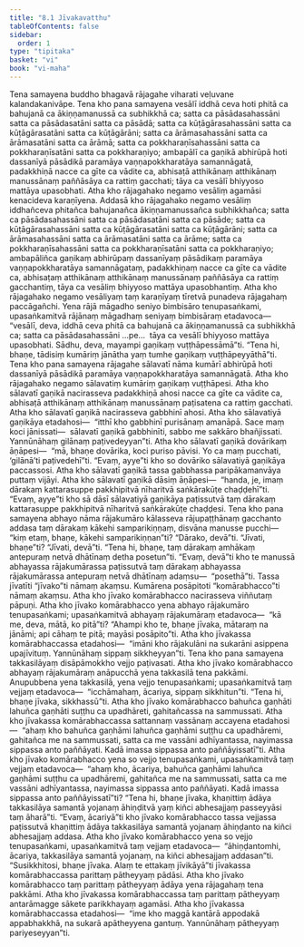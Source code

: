 ```yaml
---
title: "8.1 Jīvakavatthu"
tableOfContents: false
sidebar:
  order: 1
type: "tipitaka"
basket: "vi"
book: "vi-maha"
---
```



<DynamicBreadcrumb />

<Division number="326" book="vi-maha" bookNo="3" page="377">

<Paragraph number="1558" book="vi-maha">
Tena samayena buddho bhagavā rājagahe viharati veḷuvane kalandakanivāpe. Tena kho pana samayena vesālī iddhā ceva hoti phitā ca bahujanā ca ākiṇṇamanussā ca subhikkhā ca; satta ca pāsādasahassāni satta ca pāsādasatāni satta ca pāsādā; satta ca kūṭāgārasahassāni satta ca kūṭāgārasatāni satta ca kūṭāgārāni; satta ca ārāmasahassāni satta ca ārāmasatāni satta ca ārāmā; satta ca pokkharaṇīsahassāni satta ca pokkharaṇīsatāni satta ca pokkharaṇiyo; ambapālī ca gaṇikā abhirūpā hoti dassanīyā pāsādikā paramāya vaṇṇapokkharatāya samannāgatā, padakkhiṇā nacce ca gīte ca vādite ca, abhisaṭā atthikānaṃ atthikānaṃ manussānaṃ paññāsāya ca rattiṃ gacchati; tāya ca vesālī bhiyyoso mattāya upasobhati. Atha kho rājagahako negamo vesāliṃ agamāsi kenacideva karaṇīyena. Addasā kho rājagahako negamo vesāliṃ iddhañceva phitañca bahujanañca ākiṇṇamanussañca subhikkhañca; satta ca pāsādasahassāni satta ca pāsādasatāni satta ca pāsāde; satta ca kūṭāgārasahassāni satta ca kūṭāgārasatāni satta ca kūṭāgārāni; satta ca ārāmasahassāni satta ca ārāmasatāni satta ca ārāme; satta ca pokkharaṇīsahassāni satta ca pokkharaṇīsatāni satta ca pokkharaṇiyo; ambapāliñca gaṇikaṃ abhirūpaṃ dassanīyaṃ pāsādikaṃ paramāya vaṇṇapokkharatāya samannāgataṃ, padakkhiṇaṃ nacce ca gīte ca vādite ca, abhisaṭaṃ atthikānaṃ atthikānaṃ manussānaṃ paññāsāya ca rattiṃ gacchantiṃ, tāya ca vesāliṃ bhiyyoso mattāya upasobhantiṃ.
</Paragraph>

</Division>
<Division number="327" book="vi-maha" bookNo="3" page="377">

<Paragraph number="1559" book="vi-maha">
Atha kho rājagahako negamo vesāliyaṃ taṃ karaṇīyaṃ tīretvā punadeva rājagahaṃ paccāgañchi. Yena rājā māgadho seniyo bimbisāro tenupasaṅkami, upasaṅkamitvā rājānaṃ māgadhaṃ seniyaṃ bimbisāraṃ etadavoca—  “vesālī, deva, iddhā ceva phitā ca bahujanā ca ākiṇṇamanussā ca subhikkhā ca; satta ca pāsādasahassāni …pe…  tāya ca vesālī bhiyyoso mattāya upasobhati. Sādhu, deva, mayampi gaṇikaṃ vuṭṭhāpessāmā”ti. “Tena hi, bhaṇe, tādisiṃ kumāriṃ jānātha yaṃ tumhe gaṇikaṃ vuṭṭhāpeyyāthā”ti.
</Paragraph>

<Paragraph number="1560" book="vi-maha">
Tena kho pana samayena rājagahe sālavatī nāma kumārī abhirūpā hoti dassanīyā pāsādikā paramāya vaṇṇapokkharatāya samannāgatā. Atha kho rājagahako negamo sālavatiṃ kumāriṃ gaṇikaṃ vuṭṭhāpesi. Atha kho sālavatī gaṇikā nacirasseva padakkhiṇā ahosi nacce ca gīte ca vādite ca, abhisaṭā atthikānaṃ atthikānaṃ manussānaṃ paṭisatena ca rattiṃ gacchati. Atha kho sālavatī gaṇikā nacirasseva gabbhinī ahosi. Atha kho sālavatiyā gaṇikāya etadahosi—  “itthī kho gabbhinī purisānaṃ amanāpā. Sace maṃ koci jānissati—  sālavatī gaṇikā gabbhinīti, sabbo me sakkāro bhañjissati. Yannūnāhaṃ gilānaṃ paṭivedeyyan”ti. Atha kho sālavatī gaṇikā dovārikaṃ āṇāpesi—  “mā, bhaṇe dovārika, koci puriso pāvisi. Yo ca maṃ pucchati, ‘gilānā’ti paṭivedehī”ti. “Evaṃ, ayye”ti kho so dovāriko sālavatiyā gaṇikāya paccassosi. Atha kho sālavatī gaṇikā tassa gabbhassa paripākamanvāya puttaṃ vijāyi. Atha kho sālavatī gaṇikā dāsiṃ āṇāpesi—  “handa, je, imaṃ dārakaṃ kattarasuppe pakkhipitvā nīharitvā saṅkārakūṭe chaḍḍehī”ti. “Evaṃ, ayye”ti kho sā dāsī sālavatiyā gaṇikāya paṭissutvā taṃ dārakaṃ kattarasuppe pakkhipitvā nīharitvā saṅkārakūṭe chaḍḍesi.
</Paragraph>

</Division>
<Division number="328" book="vi-maha" bookNo="3" page="378">

<Paragraph number="1561" book="vi-maha">
Tena kho pana samayena abhayo nāma rājakumāro kālasseva rājupaṭṭhānaṃ gacchanto addasa taṃ dārakaṃ kākehi samparikiṇṇaṃ, disvāna manusse pucchi—  “kiṃ etaṃ, bhaṇe, kākehi samparikiṇṇan”ti? “Dārako, devā”ti. “Jīvati, bhaṇe”ti? “Jīvati, devā”ti. “Tena hi, bhaṇe, taṃ dārakaṃ amhākaṃ antepuraṃ netvā dhātīnaṃ detha posetun”ti. “Evaṃ, devā”ti kho te manussā abhayassa rājakumārassa paṭissutvā taṃ dārakaṃ abhayassa rājakumārassa antepuraṃ netvā dhātīnaṃ adaṃsu—  “posethā”ti. Tassa jīvatīti “jīvako”ti nāmaṃ akaṃsu. Kumārena posāpitoti “komārabhacco”ti nāmaṃ akaṃsu. Atha kho jīvako komārabhacco nacirasseva viññutaṃ pāpuṇi. Atha kho jīvako komārabhacco yena abhayo rājakumāro tenupasaṅkami; upasaṅkamitvā abhayaṃ rājakumāraṃ etadavoca—  “kā me, deva, mātā, ko pitā”ti? “Ahampi kho te, bhaṇe jīvaka, mātaraṃ na jānāmi; api cāhaṃ te pitā; mayāsi posāpito”ti. Atha kho jīvakassa komārabhaccassa etadahosi—  “imāni kho rājakulāni na sukarāni asippena upajīvituṃ. Yannūnāhaṃ sippaṃ sikkheyyan”ti.
</Paragraph>

</Division>
<Division number="329" book="vi-maha" bookNo="3" page="379">

<Paragraph number="1562" book="vi-maha">
Tena kho pana samayena takkasilāyaṃ disāpāmokkho vejjo paṭivasati. Atha kho jīvako komārabhacco abhayaṃ rājakumāraṃ anāpucchā yena takkasilā tena pakkāmi. Anupubbena yena takkasilā, yena vejjo tenupasaṅkami; upasaṅkamitvā taṃ vejjaṃ etadavoca—  “icchāmahaṃ, ācariya, sippaṃ sikkhitun”ti. “Tena hi, bhaṇe jīvaka, sikkhassū”ti. Atha kho jīvako komārabhacco bahuñca gaṇhāti lahuñca gaṇhāti suṭṭhu ca upadhāreti, gahitañcassa na sammussati. Atha kho jīvakassa komārabhaccassa sattannaṃ vassānaṃ accayena etadahosi—  “ahaṃ kho bahuñca gaṇhāmi lahuñca gaṇhāmi suṭṭhu ca upadhāremi, gahitañca me na sammussati, satta ca me vassāni adhīyantassa, nayimassa sippassa anto paññāyati. Kadā imassa sippassa anto paññāyissatī”ti.
</Paragraph>

<Paragraph number="1563" book="vi-maha">
Atha kho jīvako komārabhacco yena so vejjo tenupasaṅkami, upasaṅkamitvā taṃ vejjaṃ etadavoca—  “ahaṃ kho, ācariya, bahuñca gaṇhāmi lahuñca gaṇhāmi suṭṭhu ca upadhāremi, gahitañca me na sammussati, satta ca me vassāni adhīyantassa, nayimassa sippassa anto paññāyati. Kadā imassa sippassa anto paññāyissatī”ti? “Tena hi, bhaṇe jīvaka, khaṇittiṃ ādāya takkasilāya samantā yojanaṃ āhiṇḍitvā yaṃ kiñci abhesajjaṃ passeyyāsi taṃ āharā”ti. “Evaṃ, ācariyā”ti kho jīvako komārabhacco tassa vejjassa paṭissutvā khaṇittiṃ ādāya takkasilāya samantā yojanaṃ āhiṇḍanto na kiñci abhesajjaṃ addasa. Atha kho jīvako komārabhacco yena so vejjo tenupasaṅkami, upasaṅkamitvā taṃ vejjaṃ etadavoca—  “āhiṇḍantomhi, ācariya, takkasilāya samantā yojanaṃ, na kiñci abhesajjaṃ addasan”ti. “Susikkhitosi, bhaṇe jīvaka. Alaṃ te ettakaṃ jīvikāyā”ti jīvakassa komārabhaccassa parittaṃ pātheyyaṃ pādāsi. Atha kho jīvako komārabhacco taṃ parittaṃ pātheyyaṃ ādāya yena rājagahaṃ tena pakkāmi. Atha kho jīvakassa komārabhaccassa taṃ parittaṃ pātheyyaṃ antarāmagge sākete parikkhayaṃ agamāsi. Atha kho jīvakassa komārabhaccassa etadahosi—  “ime kho maggā kantārā appodakā appabhakkhā, na sukarā apātheyyena gantuṃ. Yannūnāhaṃ pātheyyaṃ pariyeseyyan”ti.
</Paragraph>
</Division>